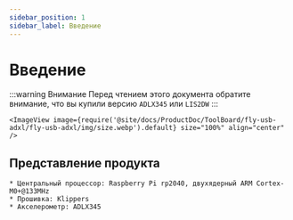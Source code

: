 ```yaml
---
sidebar_position: 1
sidebar_label: Введение
---
```





# Введение

:::warning Внимание
Перед чтением этого документа обратите внимание, что вы купили версию `ADLX345` или `LIS2DW`
:::

    <ImageView image={require('@site/docs/ProductDoc/ToolBoard/fly-usb-adxl/fly-usb-adxl/img/size.webp').default} size="100%" align="center" />

## Представление продукта

    * Центральный процессор: Raspberry Pi rp2040, двухядерный ARM Cortex-M0+@133MHz
    * Прошивка: Klippers
    * Акселерометр: ADLX345